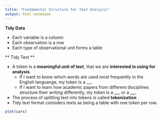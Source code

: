 ```yaml
---
title: "Fundamental Structure for Text Analysis"
output: html_notebook
---
```


**Tidy Data **

- Each variable is a column
- Each observation is a row
- Each type of observational unit forms a table

** Tidy Text **

- A token is a **meaningful unit of text**, that we are **interested in using for analysis**. 
  - If I want to know which words are used most frequently in the English languange, my token is a ___
  - If I want to learn how academic papers from different disciplines structure their writing differently, my token is a ___ or a ___
- The process of splitting text into tokens is called **tokenization**
- Tidy text format considers texts as being a table with one token per row. 

```r
plot(cars)
```




